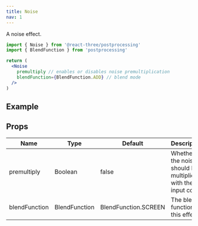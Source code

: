 ```yaml
---
title: Noise
nav: 1
---
```


A noise effect.

```jsx
import { Noise } from '@react-three/postprocessing'
import { BlendFunction } from 'postprocessing'

return (
  <Noise
    premultiply // enables or disables noise premultiplication
    blendFunction={BlendFunction.ADD} // blend mode
  />
)
```

## Example

<Codesandbox id="8l8hi" />

## Props

| Name          | Type          | Default              | Description                                                  |
| ------------- | ------------- | -------------------- | ------------------------------------------------------------ |
| premultiply   | Boolean       | false                | Whether the noise should be multiplied with the input color. |
| blendFunction | BlendFunction | BlendFunction.SCREEN | The blend function of this effect.                           |
